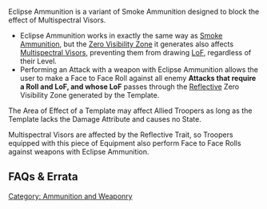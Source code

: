 {{section-ammo-and-weaponry}}


{{n4only}}
{{n4list}}
Eclipse Ammunition is a variant of Smoke Ammunition designed to block the effect of Multispectral Visors.

{{skillbox |black| ECLIPSE AMMUNITION | }}
{{skill-label | Non-Lethal, Reflective, Targetless. }}
{{effects}}
* Eclipse Ammunition works in exactly the same way as [[Smoke Ammunition]], but the [[Zero Visibility Zone]] it generates also affects [[Multispectral Visor]]s, preventing them from drawing [[LoF]], regardless of their Level.
* Performing an Attack with a weapon with Eclipse Ammunition allows the user to make a Face to Face Roll against all enemy '''Attacks that require a Roll and LoF, and whose LoF''' passes through the [[Reflective]] Zero Visibility Zone generated by the Template. 



{{important-start}}
The Area of Effect of a Template may affect Allied Troopers as long as the Template lacks the Damage Attribute and causes no State. {{seefaq | Attacks with no Damage value that do not inflict States do not cause Guts Rolls.}}

Multispectral Visors are affected by the Reflective Trait, so Troopers equipped with this piece of Equipment also perform Face to Face Rolls against weapons with Eclipse Ammunition.
{{important-end}}


== FAQs & Errata ==

{{faqbox |
type = faq |
title = N4 FAQ |
version = 1.0, Jan 2021 |
q = Q: Do Smoke Grenades etc. cause Guts Rolls? |
a = A: No. Attacks with no Damage value that do not inflict States do not cause Guts Rolls. |
related = [[Eclipse Ammunition]], [[Guts Roll]], [[Smoke Ammunition]] }}

{{n4end}}




[[Category: Ammunition and Weaponry]]